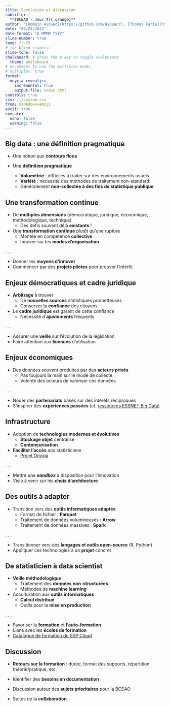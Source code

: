 ```yaml
---
title: Conclusion et discussion
subtitle: |
  **[BCEAO - Jour 4]{.orange}**
author: "[Romain Avouac](https://github.com/avouacr), [Thomas Faria](https://github.com/ThomasFaria)"
date: "09/25/2023"
date-format: "D MMMM YYYY"
slide-number: true
lang: fr-FR
# for blind readers:
slide-tone: false
chalkboard: # press the B key to toggle chalkboard
  theme: whiteboard
# uncomment to use the multiplex mode:
# multiplex: true
format:
  onyxia-revealjs:
    incremental: true
    output-file: index.html
controls: true
css: ../custom.css
from: markdown+emoji
ascii: true
execute: 
  echo: false
  warning: false
---
```


## Big data : une définition pragmatique

- Une notion aux [**contours flous**]{.orange}

- Une [**définition pragmatique**]{.orange}
  - [**Volumétrie**]{.blue2} : difficiles à traiter sur des environnements usuels
  - [**Variété**]{.blue2} : nécessite des méthodes de traitement non-standard
  - Généralement [**non-collectée à des fins de statistique publique**]{.blue2}

## Une transformation continue

- De [**multiples dimensions**]{.orange} (démocratique, juridique, économique, méthodologique, technique)
  - Des défis souvent déjà [**existants**]{.blue2} !

- Une [**transformation continue**]{.orange} plutôt qu'une rupture
  - Montée en compétence [**collective**]{.blue2}
  - Innover sur les [**modes d'organisation**]{.blue2}

. . .

::: {.callout-tip title="Recommendations"}
- Donner les [**moyens d'innover**]{.blue2}
- Commencer par des [**projets pilotes**]{.blue2} pour prouver l'intérêt
:::

## Enjeux démocratiques et cadre juridique

- [**Arbitrage**]{.orange} à trouver
  - De [**nouvelles sources**]{.blue2} statistiques prometteuses
  - Conserver la [**confiance**]{.blue2} des citoyens

- Le [**cadre juridique**]{.orange} est garant de cette confiance
  - Nécessité d'[**ajustements**]{.blue2} fréquents

. . .

::: {.callout-tip title="Recommendations"}
- Assurer une [**veille**]{.blue2} sur l'évolution de la législation
- Faire attention aux [**licences**]{.blue2} d'utilisation
:::

## Enjeux économiques

- Des données souvent produites par des [**acteurs privés**]{.orange}
  - Pas toujours la main sur le mode de collecte
  - Volonté des acteurs de valoriser ces données

. . .

::: {.callout-tip title="Recommendations"}
- Nouer des [**partenariats**]{.blue2} basés sur des intérêts réciproques
- S'inspirer des [**expériences passées**]{.blue2} (cf. [ressources ESSNET Big Data](https://cros-legacy.ec.europa.eu/content/essnet-big-data-0_en))
:::  

## Infrastructure

- Adoption de [**technologies modernes et évolutives**]{.orange}
  - [**Stockage objet**]{.blue2} centralisé
  - [**Conteneurisation**]{.blue2}

- [**Faciliter l'accès**]{.orange} aux statisticiens
  - [Projet Onyxia](https://github.com/InseeFrLab/onyxia)

. . .

::: {.callout-tip title="Recommendations"}
- Mettre une [***sandbox***]{.blue2} à disposition pour l'innovation
- Visio à venir sur les [**choix d'architecture**]{.blue2}
:::  

## Des outils à adapter

- Transition vers des [**outils informatiques adaptés**]{.orange}
  - Format de fichier : [**Parquet**]{.blue2}
  - Traitement de données volumineuses : [**Arrow**]{.blue2}
  - Traitement de données massives : [**Spark**]{.blue2}

. . .

::: {.callout-tip title="Recommendations"}
- Transitionner vers des [**langages et outils open-source**]{.blue2} (R, Python)
- Appliquer ces technologies à un [**projet**]{.blue2} concret
:::  

## De statisticien à data scientist

- [**Veille méthodologique**]{.orange}
  - Traitement des [**données non-structurées**]{.blue2}
  - Méthodes de [**machine learning**]{.blue2}

- Acculturation aux [**outils informatiques**]{.orange}
  - [**Calcul distribué**]{.blue2}
  - Outils pour la [**mise en production**]{.blue2}

. . .

::: {.callout-tip title="Recommendations"}
- Favoriser la [**formation**]{.blue2} et [**l'auto-formation**]{.blue2}
- Liens avec les [**écoles de formation**]{.blue2}
- [Catalogue de formation du SSP Cloud](https://www.sspcloud.fr/formation)
::: 

## Discussion

- [**Retours sur la formation**]{.orange} : durée, format des supports, répartition théorie/pratique, etc.

- Identifier des [**besoins en documentation**]{.orange}

- Discussion autour des [**sujets prioritaires**]{.orange} pour la BCEAO

- Suites de la [**collaboration**]{.orange}
